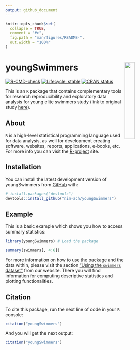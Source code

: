 ```yaml
---
output: github_document
---
```


<!-- README.md is generated from README.Rmd. Please edit that file -->

```r
knitr::opts_chunk$set(
  collapse = TRUE,
  comment = "#>",
  fig.path = "man/figures/README-",
  out.width = "100%"
)
```

<img src="man/figures/hex-med.png" width="25%" align="right"/> youngSwimmers
==================================================================

<!-- badges: start -->
[![R-CMD-check](https://github.com/NIM-ACh/youngSwimmers/workflows/R-CMD-check/badge.svg)](https://github.com/NIM-ACh/youngSwimmers/actions)
[![Lifecycle: stable](https://img.shields.io/badge/lifecycle-stable-brightgreen.svg)](https://lifecycle.r-lib.org/articles/stages.html#stable)
[![CRAN status](https://www.r-pkg.org/badges/version/youngSwimmers)](https://CRAN.R-project.org/package=youngSwimmers)
<!-- badges: end -->

This is an `R` package that contains complementary tools for research reproducibility and exploratory data analysis for young elite swimmers study (link to original study [here](https://doi.org/10.3389/fphys.2021.769085)).

## About <i class="fab fa-r-project"></i>

`R` is a high-level statistical programming language used for data analysis, as well for development creating software, websites, reports, applications, e-books, etc. For more info you can visit the [R-project](https://www.r-project.org/about.html) site.

## Installation

You can install the latest development version of youngSwimmers from [GitHub](https://github.com/) with:

``` r
# install.packages("devtools")
devtools::install_github("nim-ach/youngSwimmers")
```

## Example

This is a basic example which shows you how to access summary statistics:

```r
library(youngSwimmers) # Load the package

summary(swimmers[, 4:6])
```

For more information on how to use the package and the data within, please visit the section ["Using the `swimmers` dataset"](https://nim-ach.github.io/youngSwimmers/articles/articles/using_data.html) from our website. There you will find information for computing descriptive statistics and plotting functionalities.

## Citation

To cite this package, run the next line of code in your `R` console:

```r
citation("youngSwimmers")
```

And you will get the next output:

```r
citation("youngSwimmers")
```

